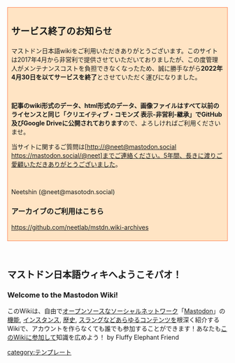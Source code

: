 <div style="padding: 8px; border: 1px solid coral; background-color: bisque">
<h2>サービス終了のお知らせ</h2>

<p>マストドン日本語wikiをご利用いただきありがとうございます。このサイトは2017年4月から非営利で提供させていただいておりましたが、この度管理人がメンテナンスコストを負担できなくなったため、誠に勝手ながら'''2022年4月30日を以てサービスを終了'''とさせていただく運びになりました。</p></br>
<p>'''記事のwiki形式のデータ、html形式のデータ、画像ファイルはすべて以前のライセンスと同じ「クリエイティブ・コモンズ 表示-非営利-継承」でGitHub及びGoogle Driveに公開されております'''ので、よろしければご利用くださいませ。</p>

<p>当サイトに関するご質問は[http://@neet@mastodon.social https://mastodon.social/@neet]までご連絡ください。5年間、長きに渡りご愛顧いただきありがとうございました。</p></br>
<p>Neetshin (@neet@masotodn.social)</p>

<h3>アーカイブのご利用はこちら</h3>
https://github.com/neetlab/mstdn.wiki-archives
</div>

<br/>
<div id="header_wrapper">

<h2 class="wiki_title">マストドン日本語ウィキへようこそパオ！</h2>

<h3 class="wiki_sub_title">Welcome to the Mastodon Wiki!</h3>

<span  class="wiki_desc">このWikiは、自由で[[オープンソース]]な[[ソーシャル・ネットワーキング・サービス|ソーシャルネットワーク]]「[[Mastodon]]」の[[:カテゴリ:マストドンの機能|機能]], [[:カテゴリ:インスタンス|インスタンス]], [[:Category:出来事|歴史]], [[:カテゴリ:象語|スラング]]などあらゆるコンテンツを根深く紹介するWikiで、アカウントを作らなくても誰でも参加することができます！あなたも[[特別:アカウント作成|このWikiに参加]]して知識を広めよう！ by Fluffy Elephant Friend</span>

</div>
<noinclude>
[[category:テンプレート]]
{{デフォルトソートキー:へつたあ}}
</noinclude>